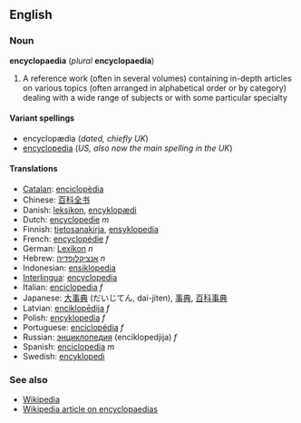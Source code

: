 ==English==
===Noun===
'''encyclopaedia''' (''plural'' '''encyclopaedia''')

#A reference work (often in several volumes) containing in-depth articles on various topics (often arranged in alphabetical order or by category) dealing with a wide range of subjects or with some particular specialty

====Variant spellings====
*encyclopædia (''dated, chiefly UK'')
*[[encyclopedia]] (''US, also now the main spelling in the UK'')

====Translations====
*[[Catalan]]: [[enciclopèdia]]
*Chinese: [[百科全书]]
*Danish: [[leksikon]], <!--a [[Danish]]: -->[[encyklopædi]]<!-- are bigger and do have some longer and deeper articles.-->
*Dutch: [[encyclopedie]] ''m''
*Finnish: [[tietosanakirja]], [[ensyklopedia]]
*French: [[encyclopédie]] ''f''
*German: [[Lexikon]] ''n''
*Hebrew: [[אנציקלופדיה]] ''n''
*Indonesian: [[ensiklopedia]]
*[[Interlingua]]: [[encyclopedia]]
*Italian: [[enciclopedia]] ''f''
*Japanese: [[大事典]] (だいじてん, dai-jiten), [[事典]], [[百科事典]]
*Latvian: [[enciklopēdija]] ''f''
*Polish: [[encyklopedia]] ''f''
*Portuguese: [[enciclopédia]] ''f''
*Russian: [[энциклопедия]] (enciklopedjija) ''f''
*Spanish: [[enciclopedia]] ''m''
*Swedish: [[encyklopedi]]

===See also===
*[[Wikipedia]]
*[[w:Encyclopedia|Wikipedia article on encyclopaedias]]